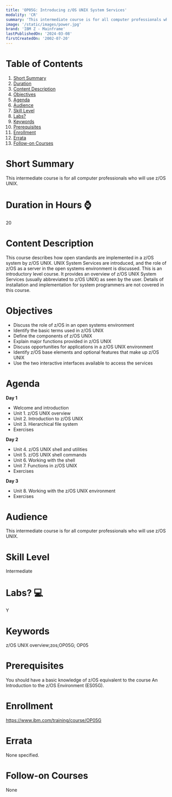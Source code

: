 ```yaml
---
title: 'OP05G: Introducing z/OS UNIX System Services'
modality: 'CR'
summary: 'This intermediate course is for all computer professionals who will use z/OS UNIX.'
image: '/static/images/power.jpg'
brand: 'IBM Z - Mainframe'
lastPublishedOn: '2024-03-08'
firstCreatedOn: '2002-07-20'
---
```

# Table of Contents
1.  [Short Summary](#short-summary)
2.  [Duration](#duration-in-hours-)
3.  [Content Description](#content-description)
4.  [Objectives](#objectives)
5.  [Agenda](#agenda)
6.  [Audience](#audience)
7.  [Skill Level](#skill-level)
8.  [Labs?](#labs-)
9.  [Keywords](#keywords)
10. [Prerequisites](#prerequisites)
11. [Enrollment](#enrollment)
12. [Errata](#errata)
13. [Follow-on Courses](#follow-on-courses)

# Short Summary
This intermediate course is for all computer professionals who will use z/OS UNIX.

# Duration in Hours ⌚
20

# Content Description
This course describes how open standards are implemented in a z/OS system by z/OS UNIX. UNIX System Services are introduced, and the role of z/OS as a server in the open systems environment is discussed. This is an introductory level course. It provides an overview of z/OS UNIX System Services (usually abbreviated to z/OS UNIX) as seen by the user. Details of installation and implementation for system programmers are not covered in this course.



# Objectives
* Discuss the role of z/OS in an open systems environment
* Identify the basic terms used in z/OS UNIX
* Define the components of z/OS UNIX
* Explain major functions provided in z/OS UNIX
* Discuss opportunities for applications in a z/OS UNIX environment
* Identify z/OS base elements and optional features that make up z/OS UNIX
* Use the two interactive interfaces available to access the services


# Agenda
**Day 1**

* Welcome and introduction
* Unit 1. z/OS UNIX overview
* Unit 2. Introduction to z/OS UNIX
* Unit 3. Hierarchical file system
* Exercises

**Day 2**

* Unit 4. z/OS UNIX shell and utilities
* Unit 5. z/OS UNIX shell commands
* Unit 6. Working with the shell
* Unit 7. Functions in z/OS UNIX
* Exercises

**Day 3**

* Unit 8. Working with the z/OS UNIX environment
* Exercises


# Audience
This intermediate course is for all computer professionals who will use z/OS UNIX.



# Skill Level
Intermediate

# Labs? 💻
Y

# Keywords
z/OS UNIX overview;zos;OP05G; OP05

# Prerequisites
You should have a basic knowledge of z/OS equivalent to the course An Introduction to the z/OS Environment (ES05G).



# Enrollment
https://www.ibm.com/training/course/OP05G

# Errata
None specified.

# Follow-on Courses
None

